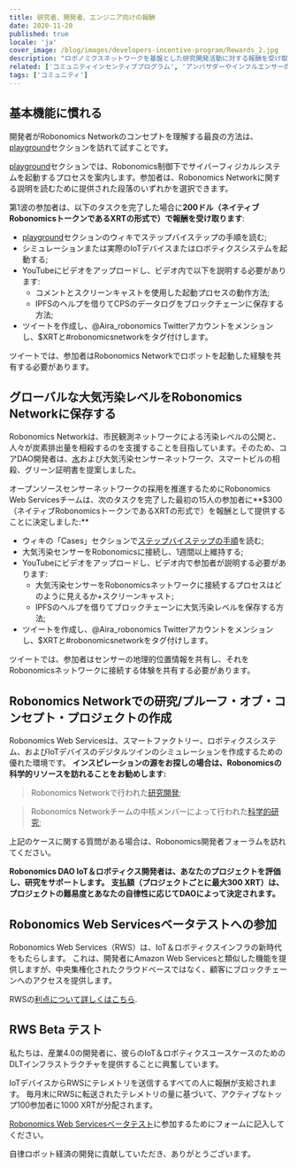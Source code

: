 ```yaml
---
title: 研究者、開発者、エンジニア向けの報酬
date: 2020-11-20
published: true
locale: 'ja'
cover_image: /blog/images/developers-incentive-program/Rewards_2.jpg
description: "ロボノミクスネットワークを基盤とした研究開発活動に対する報酬を受け取るために、開発者、エンジニア、研究者がロボティクス業界の中核的な推進力として報酬を受け取ります。コアRobonomics DAO開発者は、コミュニティを奨励するために5000 XRTを割り当てました。"
related: ['コミュニティインセンティブプログラム', 'アンバサダーやインフルエンサー向けの報酬']
tags: ['コミュニティ']
---
```


## 基本機能に慣れる

開発者がRobonomics Networkのコンセプトを理解する最良の方法は、[playground](https://wiki.robonomics.network/docs/create-account-in-dapp/)セクションを訪れて試すことです。

[playground](https://wiki.robonomics.network/docs/create-account-in-dapp/)セクションでは、Robonomics制御下でサイバーフィジカルシステムを起動するプロセスを案内します。参加者は、Robonomics Networkに関する説明を読むために提供された段落のいずれかを選択できます。

第1波の参加者は、以下のタスクを完了した場合に**200ドル（ネイティブRobonomicsトークンであるXRTの形式で）で報酬を受け取ります**:

* [playground](https://wiki.robonomics.network/docs/create-account-in-dapp/)セクションのウィキでステップバイステップの手順を読む;
* シミュレーションまたは実際のIoTデバイスまたはロボティクスシステムを起動する;
* YouTubeにビデオをアップロードし、ビデオ内で以下を説明する必要があります:
    * コメントとスクリーンキャストを使用した起動プロセスの動作方法;
    * IPFSのヘルプを借りてCPSのデータログをブロックチェーンに保存する方法;
* ツイートを作成し、@Aira_robonomics Twitterアカウントをメンションし、$XRTと#robonomicsnetworkをタグ付けします。

ツイートでは、参加者はRobonomics Networkでロボットを起動した経験を共有する必要があります。

## グローバルな大気汚染レベルをRobonomics Networkに保存する

Robonomics Networkは、市民観測ネットワークによる汚染レベルの公開と、人々が炭素排出量を相殺するのを支援することを目指しています。そのため、コアDAO開発者は、[水](https://www.frontiersin.org/articles/10.3389/frobt.2020.00070/full)および大気汚染センサーネットワーク、スマートビルの相殺、グリーン証明書を提案しました。

オープンソースセンサーネットワークの採用を推進するためにRobonomics Web Servicesチームは、次のタスクを完了した最初の15人の参加者に**$300（ネイティブRobonomicsトークンであるXRTの形式で）を報酬として提供することに決定しました:**

* ウィキの「Cases」セクションで[ステップバイステップの手順](https://wiki.robonomics.network/docs/connect-sensor-to-robonomics/)を読む;
* 大気汚染センサーをRobonomicsに接続し、1週間以上維持する;
* YouTubeにビデオをアップロードし、ビデオ内で参加者が説明する必要があります:
   * 大気汚染センサーをRobonomicsネットワークに接続するプロセスはどのように見えるか+スクリーンキャスト;
   * IPFSのヘルプを借りてブロックチェーンに大気汚染レベルを保存する方法;
* ツイートを作成し、@Aira_robonomics Twitterアカウントをメンションし、$XRTと#robonomicsnetworkをタグ付けします。

ツイートでは、参加者はセンサーの地理的位置情報を共有し、それをRobonomicsネットワークに接続する体験を共有する必要があります。

## Robonomics Networkでの研究/プルーフ・オブ・コンセプト・プロジェクトの作成

Robonomics Web Servicesは、スマートファクトリー、ロボティクスシステム、およびIoTデバイスのデジタルツインのシミュレーションを作成するための優れた環境です。
**インスピレーションの源をお探しの場合は、Robonomicsの科学的リソースを訪れることをお勧めします:**

> Robonomics Networkで行われた[研究開発](https://wiki.robonomics.network/docs/r-and-d-based-on-robonomics-network/);

> Robonomics Networkチームの中核メンバーによって行われた[科学的研究](https://robonomics.network/community#science);

上記のケースに関する質問がある場合は、Robonomics開発者フォーラムを訪れてください。

**Robonomics DAO IoT＆ロボティクス開発者は、あなたのプロジェクトを評価し、研究をサポートします。**
**支払額（プロジェクトごとに最大300 XRT）は、プロジェクトの難易度とあなたの自律性に応じてDAOによって決定されます。**

## Robonomics Web Servicesベータテストへの参加

Robonomics Web Services（RWS）は、IoT＆ロボティクスインフラの新時代をもたらします。
これは、開発者にAmazon Web Servicesと類似した機能を提供しますが、中央集権化されたクラウドベースではなく、顧客にブロックチェーンへのアクセスを提供します。

RWSの[利点について詳しくはこちら](https://blog.aira.life/robonomics-web-services-and-rws-token-intro-d730ab50ad42?source=collection_home---4------2-----------------------).

## RWS Beta テスト

私たちは、産業4.0の開発者に、彼らのIoT＆ロボティクスユースケースのためのDLTインフラストラクチャを提供することに興奮しています。

IoTデバイスからRWSにテレメトリを送信するすべての人に報酬が支給されます。
毎月末にRWSに転送されたテレメトリの量に基づいて、アクティブなトップ100参加者に1000 XRTが分配されます。

[Robonomics Web Servicesベータテスト](https://share.hsforms.com/1rlIfFL6ZSriaOjtf4NAGPw535vx)に参加するためにフォームに記入してください。

自律ロボット経済の開発に貢献していただき、ありがとうございます。